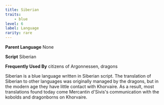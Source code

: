 ```yaml
---
title: Siberian
traits:
    - blue
level: 6
label: Language
rarity: rare
---
```


**Parent Language** None

**Script** Siberian

**Frequently Used By** citizens of Argonnessen, dragons

Siberian is a blue language written in Siberian script. The translation of Siberian to other languages was originally managed by the dragons, but in the modern age they have little contact with Khorvaire. As a result, most translations found today come Mercantin d'Sivis's communication with the kobolds and dragonborns on Khorvaire. 

